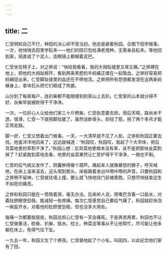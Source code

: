 ```yaml
---
---
---
```

title: 二
---



仁受明知自己不行，种田的决心却不改当初。他总是避着秋园，企图下田学做事。一次，他悄悄去田里学耘禾——他们的田已包给满老倌种，无需亲自耘禾。等他回到家，简直成了个泥人，连眼镜上都糊着泥巴。

仁受坐在椅子上，对之骅说：“快给我看看，我的大拇趾缝里又痒又痛。”之骅蹲在地上，把他的大拇趾掰开，看到两条黑肥的牛蚂蟥正缠在一起吸血。之骅好容易把蚂蟥捉出来，仁受脚趾缝里的血还在不停地流。之骅把所有怨恨都发泄在这两条蚂蟥身上，拿块石头把它们砸成了肉酱。

山分到了每家每户，连扒柴都不能随便到别家山上去扒。仁受家的山本就分得不好，杂柴早就被砍得干干净净。

一次，一位好心人让给他们家三十斤劈柴，仁受执意要去担。雨后天晴，路尚未干透，很滑，仁受一下就把脚给崴了。虽然没断骨头，却扭了筋，拖了两个多月才能正常走路。

脚一好，仁受又想着出门做事。一天，一大清早就不见了人影，之骅和秋园正要去找，他喜洋洋地回来了，远远就喊道：“秋园哎，秋园哎，我起了个大早床，把后背菜地里的草割干净了。”秋园心想：后背菜地里根本没有草，该不是把那块韭菜割掉了？赶紧跑到菜地去看，地里的韭菜果然让仁受铲得干干净净，一根也不剩。

仁受的疝气病又发作了，阴囊肿得像个葫芦。痛起来人就像暴怒的狮子，呼天喊地，在床上滚来滚去，这头爬到那头，床板跟着发出咔嚓咔嚓的声音。只要秋园和之骅稍不留神，仁受就往墙上撞，要么就飞快地往门前塘里跑，只想尽快结束这生不如死的痛苦。

之骅和秋园只能在一旁陪着哭，毫无办法。后来听人说，用嘴巴含着一口盐水，对着肚脐眼使劲吸，能减轻一些疼痛。每次仁受感觉自己要疝气痛了，秋园就赶快泡一碗盐开水，对着他的肚脐使劲吸，但也没多大用处。

每痛一次都要脱层皮。秋园总担心仁受有一天会痛死。于是再苦再累，秋园也不让仁受做重活，砍柴、扒柴、挑水、挖土、种菜这等事从不让他帮忙，尽可能让他多躺在床上，免得气往下坠。

一九五一年，秋园又生了个男孩。仁受替他起了个小名，叫田四，以此纪念他们家有了田。